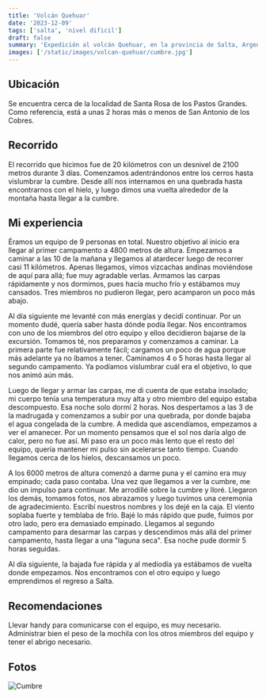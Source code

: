 ```yaml
---
title: 'Volcán Quehuar'
date: '2023-12-09'
tags: ['salta', 'nivel dificil']
draft: false
summary: 'Expedición al volcán Quehuar, en la provincia de Salta, Argentina'
images: ['/static/images/volcan-quehuar/cumbre.jpg']
---
```


## Ubicación

Se encuentra cerca de la localidad de Santa Rosa de los Pastos Grandes. Como referencia, está a unas 2 horas más o menos de San Antonio de los Cobres.

## Recorrido

El recorrido que hicimos fue de 20 kilómetros con un desnivel de 2100 metros durante 3 días. Comenzamos adentrándonos entre los cerros hasta vislumbrar la cumbre. Desde allí nos internamos en una quebrada hasta encontrarnos con el hielo, y luego dimos una vuelta alrededor de la montaña hasta llegar a la cumbre.

## Mi experiencia

Éramos un equipo de 9 personas en total. Nuestro objetivo al inicio era llegar al primer campamento a 4800 metros de altura. Empezamos a caminar a las 10 de la mañana y llegamos al atardecer luego de recorrer casi 11 kilómetros. Apenas llegamos, vimos vizcachas andinas moviéndose de aquí para allá; fue muy agradable verlas. Armamos las carpas rápidamente y nos dormimos, pues hacía mucho frío y estábamos muy cansados. Tres miembros no pudieron llegar, pero acamparon un poco más abajo.

Al día siguiente me levanté con más energías y decidí continuar. Por un momento dudé, quería saber hasta dónde podía llegar. Nos encontramos con uno de los miembros del otro equipo y ellos decidieron bajarse de la excursión. Tomamos té, nos preparamos y comenzamos a caminar. La primera parte fue relativamente fácil; cargamos un poco de agua porque más adelante ya no íbamos a tener. Caminamos 4 o 5 horas hasta llegar al segundo campamento. Ya podíamos vislumbrar cuál era el objetivo, lo que nos animó aún más.

Luego de llegar y armar las carpas, me di cuenta de que estaba insolado; mi cuerpo tenía una temperatura muy alta y otro miembro del equipo estaba descompuesto. Esa noche solo dormí 2 horas. Nos despertamos a las 3 de la madrugada y comenzamos a subir por una quebrada, por donde bajaba el agua congelada de la cumbre. A medida que ascendíamos, empezamos a ver el amanecer. Por un momento pensamos que el sol nos daría algo de calor, pero no fue así. Mi paso era un poco más lento que el resto del equipo, quería mantener mi pulso sin acelerarse tanto tiempo. Cuando llegamos cerca de los hielos, descansamos un poco.

A los 6000 metros de altura comenzó a darme puna y el camino era muy empinado; cada paso contaba. Una vez que llegamos a ver la cumbre, me dio un impulso para continuar. Me arrodillé sobre la cumbre y lloré. Llegaron los demás, tomamos fotos, nos abrazamos y luego tuvimos una ceremonia de agradecimiento. Escribí nuestros nombres y los dejé en la caja. El viento soplaba fuerte y temblaba de frío. Bajé lo más rápido que pude, fuimos por otro lado, pero era demasiado empinado. Llegamos al segundo campamento para desarmar las carpas y descendimos más allá del primer campamento, hasta llegar a una "laguna seca". Esa noche pude dormir 5 horas seguidas.

Al día siguiente, la bajada fue rápida y al mediodía ya estábamos de vuelta donde empezamos. Nos encontramos con el otro equipo y luego emprendimos el regreso a Salta.

## Recomendaciones

Llevar handy para comunicarse con el equipo, es muy necesario. Administrar bien el peso de la mochila con los otros miembros del equipo y tener el abrigo necesario.

## Fotos

![Cumbre](/static/images/volcan-quehuar/cumbre.jpg)